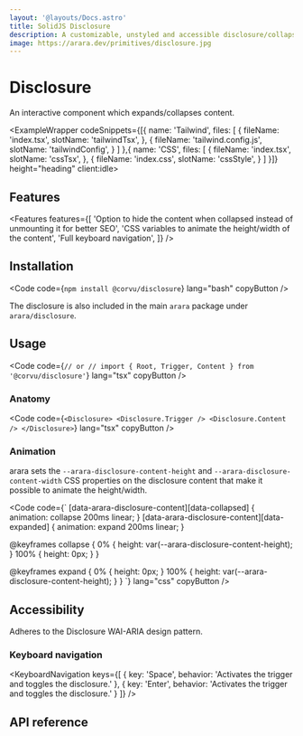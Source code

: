 ```yaml
---
layout: '@layouts/Docs.astro'
title: SolidJS Disclosure
description: A customizable, unstyled and accessible disclosure/collapsible component for SolidJS
image: https://arara.dev/primitives/disclosure.jpg
---
```


# Disclosure

An interactive component which expands/collapses content.

<PackageInfo packageName="@corvu/disclosure" />

<ExampleWrapper codeSnippets={[{
  name: 'Tailwind',
  files: [
    {
      fileName: 'index.tsx',
      slotName: 'tailwindTsx',
    },
    {
      fileName: 'tailwind.config.js',
      slotName: 'tailwindConfig',
    }
  ]
},{
  name: 'CSS',
  files: [
    {
      fileName: 'index.tsx',
      slotName: 'cssTsx',
    },
    {
      fileName: 'index.css',
      slotName: 'cssStyle',
    }
  ]
}]} height="heading" client:idle>
  <BasicExample client:idle />
  <RawCode slot="tailwindTsx" code={TailwindTsx} lang="tsx" />
  <RawCode slot="tailwindConfig" code={TailwindConfig} lang="js" />
  <RawCode slot="cssTsx" code={CssTsx} lang="tsx" />
  <RawCode slot="cssStyle" code={CssStyle} lang="css" />
</ExampleWrapper>

## Features
<Features features={[
  'Option to hide the content when collapsed instead of unmounting it for better SEO',
  'CSS variables to animate the height/width of the content',
  'Full keyboard navigation',
]} />

## Installation

<Code code={`
npm install @corvu/disclosure
`} lang="bash" copyButton />

The disclosure is also included in the main `arara` package under `arara/disclosure`.

## Usage
<Code code={`
// or
// import { Root, Trigger, Content } from '@corvu/disclosure'
`} lang="tsx" copyButton />

### Anatomy

<Code code={`
<Disclosure>
  <Disclosure.Trigger />
  <Disclosure.Content />
</Disclosure>
`} lang="tsx" copyButton />

### Animation
arara sets the `--arara-disclosure-content-height` and `--arara-disclosure-content-width` CSS properties on the disclosure content that make it possible to animate the height/width.

<Code code={`
[data-arara-disclosure-content][data-collapsed] {
  animation: collapse 200ms linear;
}
[data-arara-disclosure-content][data-expanded] {
  animation: expand 200ms linear;
}

@keyframes collapse {
  0% {
    height: var(--arara-disclosure-content-height);
  }
  100% {
    height: 0px;
  }
}

@keyframes expand {
  0% {
    height: 0px;
  }
  100% {
    height: var(--arara-disclosure-content-height);
  }
}
`} lang="css" copyButton />

## Accessibility
Adheres to the <Link href="https://www.w3.org/WAI/ARIA/apg/patterns/disclosure/" newTab>Disclosure WAI-ARIA design pattern</Link>.

### Keyboard navigation

<KeyboardNavigation keys={[
  {
    key: 'Space',
    behavior: 'Activates the trigger and toggles the disclosure.'
  },
  {
    key: 'Enter',
    behavior: 'Activates the trigger and toggles the disclosure.'
  }
]} />

## API reference

<ApiReference library={Disclosure} />
